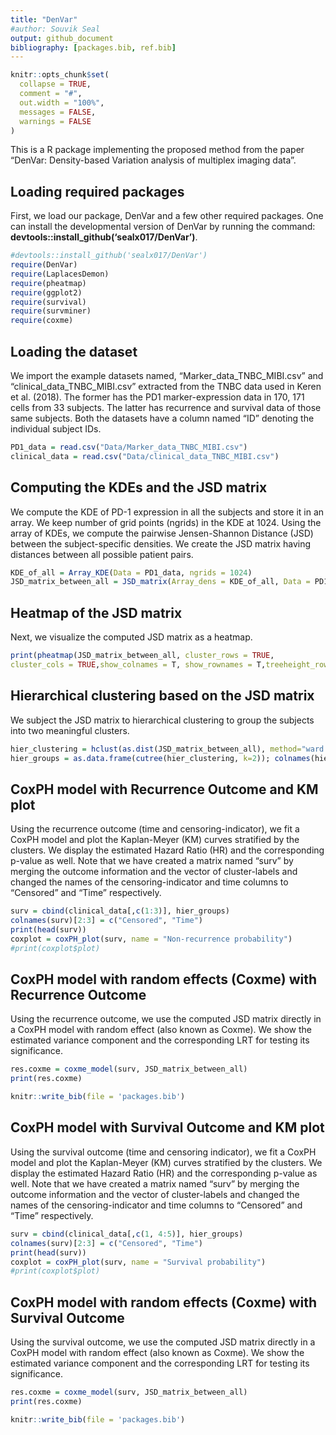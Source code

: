 ```yaml
---
title: "DenVar"
#author: Souvik Seal
output: github_document
bibliography: [packages.bib, ref.bib]
---
```


```r
knitr::opts_chunk$set(
  collapse = TRUE,
  comment = "#",
  out.width = "100%",
  messages = FALSE,
  warnings = FALSE
)
```

This is a R package implementing the proposed method from the paper "DenVar: Density-based Variation analysis of multiplex imaging data".

## Loading required packages

First, we load our package, DenVar and a few other required packages. One can install the developmental version of DenVar by running the command: **devtools::install_github('sealx017/DenVar')**. 


```r
#devtools::install_github('sealx017/DenVar')
require(DenVar)
require(LaplacesDemon)
require(pheatmap)
require(ggplot2)
require(survival)
require(survminer)
require(coxme)

```

## Loading the dataset 

We import the example datasets named, "Marker_data_TNBC_MIBI.csv" and "clinical_data_TNBC_MIBI.csv" extracted from the TNBC data used in Keren et al. (2018). The former has the PD1 marker-expression data in 170, 171 cells from 33 subjects. The latter has recurrence and survival data of those same subjects. Both the datasets have a column named "ID" denoting the individual subject IDs.

```r

PD1_data = read.csv("Data/Marker_data_TNBC_MIBI.csv")
clinical_data = read.csv("Data/clinical_data_TNBC_MIBI.csv")

```


## Computing the KDEs and the JSD matrix

We compute the KDE of PD-1 expression in all the subjects and store it in an array. We keep number of grid points (ngrids) in the KDE at 1024. Using the array of KDEs, we compute the pairwise Jensen-Shannon Distance (JSD) between the subject-specific densities. We create the JSD matrix having distances between all possible patient pairs.

```r

KDE_of_all = Array_KDE(Data = PD1_data, ngrids = 1024)
JSD_matrix_between_all = JSD_matrix(Array_dens = KDE_of_all, Data = PD1_data)

```
## Heatmap of the JSD matrix

Next, we visualize the computed JSD matrix as a heatmap. 

```r

print(pheatmap(JSD_matrix_between_all, cluster_rows = TRUE,
cluster_cols = TRUE,show_colnames = T, show_rownames = T,treeheight_row=0,treeheight_col = 0))

```

## Hierarchical clustering based on the JSD matrix

We subject the JSD matrix to hierarchical clustering to group the subjects into two meaningful clusters.

```r

hier_clustering = hclust(as.dist(JSD_matrix_between_all), method="ward.D")
hier_groups = as.data.frame(cutree(hier_clustering, k=2)); colnames(hier_groups) = "Cluster"

```

## CoxPH model with Recurrence Outcome and KM plot

Using the recurrence outcome (time and censoring-indicator), we fit a CoxPH model and plot the Kaplan-Meyer (KM) curves stratified by the clusters. We display the estimated Hazard Ratio (HR) and the corresponding p-value as well. Note that we have created a 
matrix named "surv" by merging the outcome information and the vector of cluster-labels
and changed the names of the censoring-indicator and time columns to "Censored" and "Time" respectively.

```r

surv = cbind(clinical_data[,c(1:3)], hier_groups)
colnames(surv)[2:3] = c("Censored", "Time")
print(head(surv))
coxplot = coxPH_plot(surv, name = "Non-recurrence probability")
#print(coxplot$plot)

```

## CoxPH model with random effects (Coxme) with Recurrence Outcome 

Using the recurrence outcome, we use the computed JSD matrix directly in a CoxPH model with random effect (also known as Coxme). We show the estimated variance component and the corresponding LRT for testing its significance.


```r

res.coxme = coxme_model(surv, JSD_matrix_between_all)
print(res.coxme)

```
```r
knitr::write_bib(file = 'packages.bib')
```


## CoxPH model with Survival Outcome and KM plot

Using the survival outcome (time and censoring indicator), we fit a CoxPH model and plot the Kaplan-Meyer (KM) curves stratified by the clusters. We display the estimated Hazard Ratio (HR) and the corresponding p-value as well. Note that we have created a 
matrix named "surv" by merging the outcome information and the vector of cluster-labels
and changed the names of the censoring-indicator and time columns to "Censored" and "Time" respectively.

```r

surv = cbind(clinical_data[,c(1, 4:5)], hier_groups)
colnames(surv)[2:3] = c("Censored", "Time")
print(head(surv))
coxplot = coxPH_plot(surv, name = "Survival probability")
#print(coxplot$plot)

```

## CoxPH model with random effects (Coxme) with Survival Outcome 

Using the survival outcome, we use the computed JSD matrix directly in a CoxPH model with random effect (also known as Coxme). We show the estimated variance component and the corresponding LRT for testing its significance.


```r

res.coxme = coxme_model(surv, JSD_matrix_between_all)
print(res.coxme)

```
```r
knitr::write_bib(file = 'packages.bib')
```

